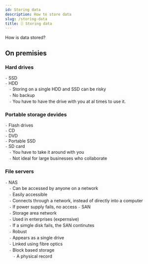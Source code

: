 ```yaml
---
id: Storing data
description: How to store data
slug: /storing-data
title: 🗄️ Storing data
---
```


How is data stored? 


## On premisies

### Hard drives

`-` SSD <br />
`-` HDD <br />
ㅤ`-` Storing on a single HDD and SSD can be risky <br />
ㅤ`-` No backup <br />
ㅤ`-` You have to have the drive with you at al times to use it. 

### Portable storage devides
`-` Flash drives  <br />
`-` CD  <br />
`-` DVD  <br />
`-` Portable SSD <br />
`-` SD card  <br />
ㅤ`-` You have to take it around with you <br />
ㅤ`-` Not ideal for large businesses who collaborate

### File servers
`-` NAS <br />
ㅤ`-` Can be accessed by anyone on a network <br />
ㅤ`-` Easily accessible <br />
ㅤ`-` Connects through a network, instead of directly into a computer <br />
ㅤ`-` If power supply fails, no access
`-` SAN <br />
ㅤ`-` Storage area network <br />
ㅤ`-` Used in enterprises (expernsive) <br />
ㅤ`-` If a simgle disk fails, the SAN continutes <br />
ㅤ`-` Robust <br />
ㅤ`-` Appears as a single drive <br />
ㅤ`-` Linked using fibre optics <br />
ㅤ`-` Block based storage <br />
ㅤㅤ`-` A physical record
